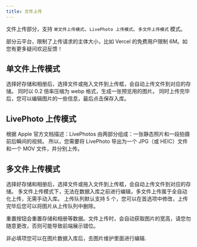 ```yaml
---
title: 文件上传
---
```


文件上传部分，支持 `单文件上传模式`、`LivePhoto 上传模式`、`多文件上传模式` 模式。

<Callout title="注意" type="warn">
  部分云平台，限制了上传请求的主体大小，比如 Vercel 的免费用户限制 6M。如您有更多疑问欢迎反馈！
</Callout>

## 单文件上传模式

选择好存储和相册后，选择文件或拖入文件到上传框，会自动上传文件到对应的存储。
同时以 0.2 倍率压缩为 webp 格式，生成一张预览用的图片。
同时上传完毕后，您可以编辑图片的一些信息，最后点击保存入库。

## LivePhoto 上传模式

根据 Apple 官方文档描述：LivePhotos 由两部分组成：一张静态照片和一段拍摄前后瞬间的视频。
所以，您需要将 LivePhoto 导出为一个 JPG（或 HEIC）文件和一个 MOV 文件，并分别上传。

## 多文件上传模式

选择好存储和相册后，选择文件或拖入文件到上传框，会自动上传文件到对应的存储。
多文件上传模式下，无法在数据入库之前进行编辑，多文件上传属于全自动化上传，无需手动入库。
上传队列默认支持 5 个，您可以在首选项中修改，上传完毕后您可以将图片从上传队列中删除。

<Callout title="警告" type="error">
  重置按钮会重置存储和相册等数据。文件上传时，会自动获取图片的宽高，请您勿随意更改，否则可能导致前端展示错位。
</Callout>

非必填项您可以在图片数据入库后，去图片维护里面进行编辑.